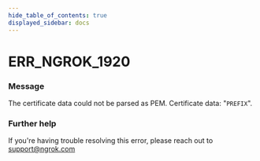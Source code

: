 ```yaml
---
hide_table_of_contents: true
displayed_sidebar: docs
---
```



# ERR_NGROK_1920

### Message

The certificate data could not be parsed as PEM. Certificate data: "`PREFIX`".

<ErrorDetails error="err_ngrok_1920" />

### Further help

If you're having trouble resolving this error, please reach out to [support@ngrok.com](mailto:support@ngrok.com?subject=Help%20with%20ERR_NGROK_1920)
